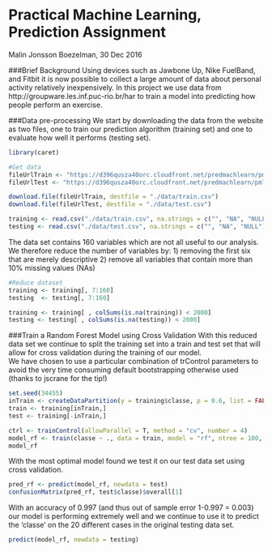 Practical Machine Learning, Prediction Assignment
=================================================
Malin Jonsson Boezelman, 30 Dec 2016

###Brief Background
Using devices such as Jawbone Up, Nike FuelBand, and Fitbit it is now possible to collect a large amount of data about personal activity relatively inexpensively. In this project we use data from http://groupware.les.inf.puc-rio.br/har to train a model into predicting how people perform an exercise. 

###Data pre-processing
We start by downloading the data from the website as two files, one to train our 
prediction algorithm (training set) and one to evaluate how well it performs (testing set).

```r
library(caret)

#Get data
fileUrlTrain <- "https://d396qusza40orc.cloudfront.net/predmachlearn/pml-training.csv"
fileUrlTest <- "https://d396qusza40orc.cloudfront.net/predmachlearn/pml-testing.csv"

download.file(fileUrlTrain, destfile = "./data/train.csv")
download.file(fileUrlTest, destfile = "./data/test.csv")

training <- read.csv("./data/train.csv", na.strings = c("", "NA", "NULL")) 
testing <- read.csv("./data/test.csv", na.strings = c("", "NA", "NULL")) 
```

The data set contains 160 variables which are not all useful to our analysis. 
We therefore reduce the number of variables by:
1) removing the first six that are merely descriptive
2) remove all variables that contain more than 10% missing values (NAs)


```r
#Reduce dataset
training <- training[, 7:160]
testing  <- testing[, 7:160]

training <- training[ , colSums(is.na(training)) < 2000]  
testing <- testing[ , colSums(is.na(testing)) < 2000]
```

###Train a Random Forest Model using Cross Validation
With this reduced data set we continue to split the training set into a train 
and test set that will allow for cross validation during the training of our model.  
We have chosen to use a particular combination of trControl parameters to avoid the 
very time consuming default bootstrapping otherwise used (thanks to jscrane for the tip!)

```r
set.seed(34455)
inTrain <- createDataPartition(y = training$classe, p = 0.6, list = FALSE)
train <- training[inTrain,] 
test <- training[-inTrain,]

ctrl <- trainControl(allowParallel = T, method = "cv", number = 4)
model_rf <- train(classe ~ ., data = train, model = "rf", ntree = 100, trControl = ctrl)
model_rf
```

With the most optimal model found we test it on our test data set using cross validation.

```r
pred_rf <- predict(model_rf, newdata = test)
confusionMatrix(pred_rf, test$classe)$overall[1]
```

With an accuracy of 0.997 (and thus out of sample error 1-0.997 = 0.003) our model is performing extremely well and we continue to use it 
to predict the 'classe' on the 20 different cases in the original testing data set. 

```r
predict(model_rf, newdata = testing)
```




